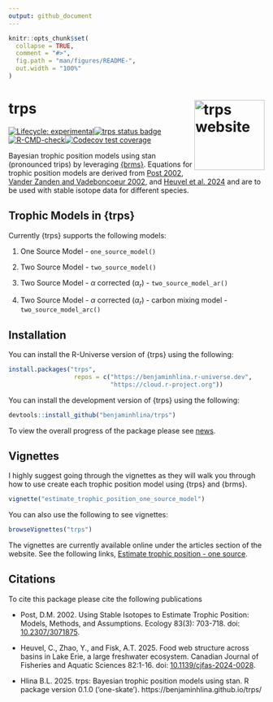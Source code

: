 ```yaml
---
output: github_document
---
```


<!-- README.md is generated from README.Rmd. Please edit that file -->

```r
knitr::opts_chunk$set(
  collapse = TRUE,
  comment = "#>",
  fig.path = "man/figures/README-",
  out.width = "100%"
)
```

# trps <a href="https://benjaminhlina.github.io/trps/"><img src="man/figures/logo.png" align="right" height="138" alt="trps website" /></a>
  
<!-- badges: start -->
[![Lifecycle: experimental](https://img.shields.io/badge/lifecycle-experimental-orange.svg)](https://lifecycle.r-lib.org/articles/stages.html#experimental)[![trps status badge](https://benjaminhlina.r-universe.dev/trps/badges/version)](https://benjaminhlina.r-universe.dev/trps)[![R-CMD-check](https://github.com/benjaminhlina/trps/actions/workflows/R-CMD-check.yaml/badge.svg)](https://github.com/benjaminhlina/trps/actions/workflows/R-CMD-check.yaml)[![Codecov test coverage](https://codecov.io/gh/benjaminhlina/trps/graph/badge.svg)](https://app.codecov.io/gh/benjaminhlina/trps)
<!-- badges: end -->

Bayesian trophic position models using stan (pronounced trips) by leveraging [{brms}](https://paulbuerkner.com/brms/). Equations for trophic position models are derived from [Post 2002](https://esajournals.onlinelibrary.wiley.com/doi/abs/10.1890/0012-9658%282002%29083%5B0703%3AUSITET%5D2.0.CO%3B2), [Vander Zanden and Vadeboncoeur 2002](https://esajournals.onlinelibrary.wiley.com/doi/full/10.1890/0012-9658%282002%29083%5B2152%3AFAIOBA%5D2.0.CO%3B2), and [Heuvel et al. 2024](https://cdnsciencepub.com/doi/10.1139/cjfas-2024-0028) and are to be used with stable isotope data for different species.  

## Trophic Models in {trps}

Currently {trps} supports the following models: 

1) One Source Model - `one_source_model()`

2) Two Source Model - `two_source_model()`

3) Two Source Model - $\alpha$ corrected ($\alpha_r$) - `two_source_model_ar()`

4) Two Source Model - $\alpha$ corrected ($\alpha_r$) - carbon mixing model - 
`two_source_model_arc()`


## Installation

You can install the R-Universe version of {trps} using the following:

``` r
install.packages("trps", 
                  repos = c("https://benjaminhlina.r-universe.dev",
                            "https://cloud.r-project.org"))
```

You can install the development version of {trps} using the following:

``` r
devtools::install_github("benjaminhlina/trps")
```

To view the overall progress of the package please see 
[news](https://benjaminhlina.github.io/trps/news/index.html). 

## Vignettes 
I highly suggest going through the vignettes as they will walk you through 
how to use create each trophic position model using {trps} and {brms}. 


``` r
vignette("estimate_trophic_position_one_source_model")
```

You can also use the following to see vignettes: 

``` r
browseVignettes("trps")
```
The vignettes are currently available online under the articles section of the 
website. See the following links, [Estimate trophic position - one source](https://benjaminhlina.github.io/trps/articles/Estimate_trophic_position_one_source_model.html).



## Citations

To cite this package please cite the following publications

- Post, D.M. 2002. Using Stable Isotopes to Estimate Trophic Position: Models, Methods, and Assumptions. Ecology 83(3): 703-718. doi: [10.2307/3071875](https://esajournals.onlinelibrary.wiley.com/doi/full/10.1890/0012-9658%282002%29083%5B0703%3AUSITET%5D2.0.CO%3B2).

- Heuvel, C., Zhao, Y., and Fisk, A.T. 2025. Food web structure across basins in Lake Erie, a large freshwater ecosystem. Canadian Journal of Fisheries and Aquatic Sciences 82:1-16. doi: [10.1139/cjfas-2024-0028](https://cdnsciencepub.com/doi/10.1139/cjfas-2024-0028).

- Hlina B.L. 2025. trps: Bayesian trophic position models using stan. R package 
version 0.1.0 ('one-skate'). https://benjaminhlina.github.io/trps/
